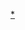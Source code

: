 {{Userbox-2
|border-c = #0000C4
|id1-s  = 14
|id1-fc = brown
|id1-c  = #FFAA88
|id1    = 公制
|id2-s  = 14
|id2-fc = brown
|id2-c  = #BA55D3
|id2    = [[File:Metre couturiere.png|42px]]
|info-c  = #FFDAB9
|info-s  = 11
|info-fc = black
|info    = 這個維基人喜歡使用<br />'''[[國際單位制]]'''。
}}<noinclude>
[[Category:數學愛好者模板|*]]
</noinclude>
